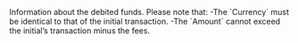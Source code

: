   

  

  
<ParamField body="DebitedFunds" type="object" required>     
Information about the debited funds. Please note that:  
-The `Currency` must be identical to that of the initial transaction.  
-The `Amount` cannot exceed the initial’s transaction minus the fees.   

<Expandable title="properties"><Currency11 />  
  
<Amount1 />  
  

</Expandable> 
</ParamField>